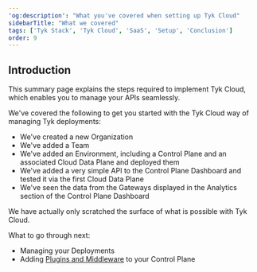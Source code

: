 ```yaml
---
'og:description': "What you've covered when setting up Tyk Cloud"
sidebarTitle: "What we covered"
tags: ['Tyk Stack', 'Tyk Cloud', 'SaaS', 'Setup', 'Conclusion']
order: 9
---
```


## Introduction

This summary page explains the steps required to implement Tyk Cloud, which enables you to manage your APIs seamlessly. 

We've covered the following to get you started with the Tyk Cloud way of managing Tyk deployments:

* We've created a new Organization
* We've added a Team
* We've added an Environment, including a Control Plane and an associated Cloud Data Plane and deployed them
* We've added a very simple API to the Control Plane Dashboard and tested it via the first Cloud Data Plane
* We've seen the data from the Gateways displayed in the Analytics section of the Control Plane Dashboard

We have actually only scratched the surface of what is possible with Tyk Cloud.

What to go through next:

* Managing your Deployments
* Adding [Plugins and Middleware](/5.5/tyk-cloud/using-plugins) to your Control Plane
